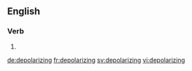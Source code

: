 
==English==

===Verb===
{{head|en}}

# {{present participle of|depolarize|lang=en}}

[[de:depolarizing]]
[[fr:depolarizing]]
[[sv:depolarizing]]
[[vi:depolarizing]]